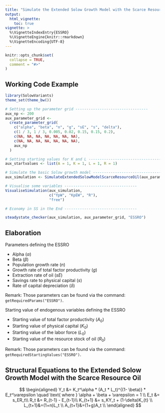 ```yaml
---
title: "Simulate the Extended Solow Growth Model with the Scarce Resource Oil"
output:
  html_vignette:
    toc: true
vignette: >
  %\VignetteIndexEntry{ESSRO}
  %\VignetteEngine{knitr::rmarkdown}
  %\VignetteEncoding{UTF-8}
---
```


```r
knitr::opts_chunk$set(
  collapse = TRUE,
  comment = "#>"
)
```

## Working Code Example
```r
library(SolowVariants)
theme_set(theme_bw())

# Setting up the parameter grid ---------------------------------
aux_np <- 200
aux_parameter_grid <-
  create_parameter_grid(
    c("alpha", "beta", "n", "g", "sE", "s", "delta"),
    c(1 / 3, 1 / 3, 0.005, 0.02, 0.15, 0.15, 0.2),
    c(NA, NA, NA, NA, NA, NA, NA),
    c(NA, NA, NA, NA, NA, NA, NA),
    aux_np
  )

# Setting starting values for K and L ---------------------------------
aux_startvalues <- list(A = 1, K = 1, L = 1, R = 1)

# Simulate the basic Solow growth model ---------------------------------
aux_simulation <- SimulateExtendedSolowModelScarceResourceOil(aux_parameter_grid, aux_np, aux_startvalues)

# Visualise some variables ---------------------------------
VisualiseSimulation(aux_simulation,
                    c("YpW", "KpEW", "R"), 
                    "free")

# Economy in SS in the End ---------------------------------

steadystate_checker(aux_simulation, aux_parameter_grid, "ESSRO")
```

## Elaboration
Parameters defining the ESSRO

* Alpha ($\alpha$)
* Beta ($\beta$)
* Population growth rate ($n$)
* Growth rate of total factor productivity ($g$)
* Extraction rate of oil ($sE$)
* Savings rate to physical capital ($s$)
* Rate of capital depreciation ($\delta$)

Remark: Those parameters can be found via the command: `getRequiredParams("ESSRO")`.

Starting value of endogenous variables defining the ESSRO

* Starting value of total factor productivity ($A_0$)
* Starting value of physical capital ($K_0$)
* Starting value of the labor force ($L_0$)
* Starting value of the resource stock of oil ($R_0$)

Remark: Those parameters can be found via the command: `getRequiredStartingValues("ESSRO")`.

## Structural Equations to the Extended Solow Growth Model with the Scarce Resource Oil
$$
\begin{aligned}
Y_t &= K_t^\alpha  * (A_t * L_t)^{(1- \beta)} * E_t^\varepsilon \quad \text{ where } \alpha + \beta + \varepsilon = 1 \\
E_t &= s_ER_t\\
R_t &= R_{t-1} - E_{t-1}\\
K_{t+1} &= s_KY_t + (1-\delta)K_{t} \\
L_{t+1}&=(1+n)L_t \\
A_{t+1}&=(1+g)A_t \\
\end{aligned}
$$
